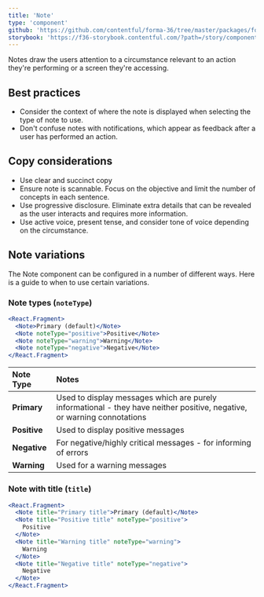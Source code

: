 ```yaml
---
title: 'Note'
type: 'component'
github: 'https://github.com/contentful/forma-36/tree/master/packages/forma-36-react-components/src/components/Note'
storybook: 'https://f36-storybook.contentful.com/?path=/story/components-note--default'
---
```


Notes draw the users attention to a circumstance relevant to an action they're performing or a screen they're accessing.

## Best practices

- Consider the context of where the note is displayed when selecting the type of note to use.
- Don't confuse notes with notifications, which appear as feedback after a user has performed an action.

## Copy considerations

- Use clear and succinct copy
- Ensure note is scannable. Focus on the objective and limit the number of concepts in each sentence.
- Use progressive disclosure. Eliminate extra details that can be revealed as the user interacts and requires more information.
- Use active voice, present tense, and consider tone of voice depending on the circumstance.

## Note variations

The Note component can be configured in a number of different ways. Here is a guide to when to use certain variations.

### Note types (`noteType`)

```jsx
<React.Fragment>
  <Note>Primary (default)</Note>
  <Note noteType="positive">Positive</Note>
  <Note noteType="warning">Warning</Note>
  <Note noteType="negative">Negative</Note>
</React.Fragment>
```

| Note Type    | Notes                                                                                                                   |
| :----------- | :---------------------------------------------------------------------------------------------------------------------- |
| **Primary**  | Used to display messages which are purely informational - they have neither positive, negative, or warning connotations |
| **Positive** | Used to display positive messages                                                                                       |
| **Negative** | For negative/highly critical messages - for informing of errors                                                         |
| **Warning**  | Used for a warning messages                                                                                             |

### Note with title (`title`)

```jsx
<React.Fragment>
  <Note title="Primary title">Primary (default)</Note>
  <Note title="Positive title" noteType="positive">
    Positive
  </Note>
  <Note title="Warning title" noteType="warning">
    Warning
  </Note>
  <Note title="Negative title" noteType="negative">
    Negative
  </Note>
</React.Fragment>
```
